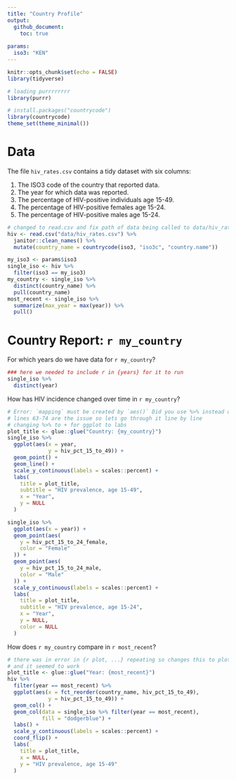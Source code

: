 ```yaml
---
title: "Country Profile"
output: 
  github_document:
    toc: true
    
params:
  iso3: "KEN"
---
```



```r
knitr::opts_chunk$set(echo = FALSE)
library(tidyverse)

# loading purrrrrrrr
library(purrr)

# install.packages("countrycode")
library(countrycode)
theme_set(theme_minimal())

```

# Data

The file `hiv_rates.csv` contains a tidy dataset with six columns:

1. The ISO3 code of the country that reported data.
1. The year for which data was reported.
1. The percentage of HIV-positive individuals age 15-49.
1. The percentage of HIV-positive females age 15-24.
1. The percentage of HIV-positive males age 15-24.

```r
# changed to read.csv and fix path of data being called to data/hiv_rates.csv
hiv <- read.csv("data/hiv_rates.csv") %>%
  janitor::clean_names() %>%
  mutate(country_name = countrycode(iso3, "iso3c", "country.name"))
```

```r
my_iso3 <- params$iso3
single_iso <- hiv %>%
  filter(iso3 == my_iso3)
my_country <- single_iso %>%
  distinct(country_name) %>%
  pull(country_name)
most_recent <- single_iso %>%
  summarize(max_year = max(year)) %>%
  pull()
```


# Country Report: `r my_country`

For which years do we have data for `r my_country`?

```r
### here we needed to include r in {years} for it to run
single_iso %>%
  distinct(year)
```

How has HIV incidence changed over time in `r my_country`?

```r
# Error: `mapping` must be created by `aes()` Did you use %>% instead of +?
# lines 63-74 are the issue so lets go through it line by line
# changing %>% to + for ggplot to labs
plot_title <- glue::glue("Country: {my_country}")
single_iso %>%
  ggplot(aes(x = year, 
             y = hiv_pct_15_to_49)) +
  geom_point() +
  geom_line() +
  scale_y_continuous(labels = scales::percent) +
  labs(
    title = plot_title,
    subtitle = "HIV prevalence, age 15-49",
    x = "Year",
    y = NULL
  )

single_iso %>%
  ggplot(aes(x = year)) +
  geom_point(aes(
    y = hiv_pct_15_to_24_female,
    color = "Female"
  )) +
  geom_point(aes(
    y = hiv_pct_15_to_24_male,
    color = "Male"
  )) +
  scale_y_continuous(labels = scales::percent) +
  labs(
    title = plot_title,
    subtitle = "HIV prevalence, age 15-24",
    x = "Year",
    y = NULL,
    color = NULL
  )
```

How does `r my_country` compare in `r most_recent`?

```r
# there was in error in {r plot, ...} repeating so changes this to plot2 
# and it seemed to work
plot_title <- glue::glue("Year: {most_recent}")
hiv %>%
  filter(year == most_recent) %>%
  ggplot(aes(x = fct_reorder(country_name, hiv_pct_15_to_49), 
             y = hiv_pct_15_to_49)) +
  geom_col() +
  geom_col(data = single_iso %>% filter(year == most_recent), 
           fill = "dodgerblue") +
  labs() +
  scale_y_continuous(labels = scales::percent) +
  coord_flip() +
  labs(
    title = plot_title,
    x = NULL,
    y = "HIV prevalence, age 15-49"
  )
```
